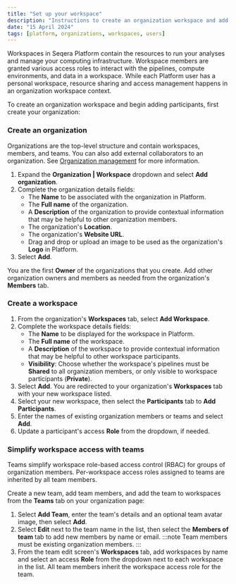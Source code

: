 ```yaml
---
title: "Set up your workspace"
description: "Instructions to create an organization workspace and add participants in Seqera Platform."
date: "15 April 2024"
tags: [platform, organizations, workspaces, users]
---
```


Workspaces in Seqera Platform contain the resources to run your analyses and manage your computing infrastructure. Workspace members are granted various access roles to interact with the pipelines, compute environments, and data in a workspace. While each Platform user has a personal workspace, resource sharing and access management happens in an organization workspace context. 

To create an organization workspace and begin adding participants, first create your organization: 

### Create an organization 

Organizations are the top-level structure and contain workspaces, members, and teams. You can also add external collaborators to an organization. See [Organization management](../orgs-and-teams/organizations.mdx) for more information. 

1. Expand the **Organization | Workspace** dropdown and select **Add organization**.
1. Complete the organization details fields:
    - The **Name** to be associated with the organization in Platform.
    - The **Full name** of the organization. 
    - A **Description** of the organization to provide contextual information that may be helpful to other organization members. 
    - The organization's **Location**.
    - The organization's **Website URL**. 
    - Drag and drop or upload an image to be used as the organization's **Logo** in Platform. 
1. Select **Add**. 

You are the first **Owner** of the organizations that you create. Add other organization owners and members as needed from the organization's **Members** tab. 

### Create a workspace 

1. From the organization's **Workspaces** tab, select **Add Workspace**.
1. Complete the workspace details fields:
    - The **Name** to be displayed for the workspace in Platform. 
    - The **Full name** of the workspace. 
    - A **Description** of the workspace to provide contextual information that may be helpful to other workspace participants.
    - **Visibility**: Choose whether the workspace's pipelines must be **Shared** to all organization members, or only visible to workspace participants (**Private**). 
1. Select **Add**. You are redirected to your organization's **Workspaces** tab with your new workspace listed.
1. Select your new workspace, then select the **Participants** tab to **Add Participants**. 
1. Enter the names of existing organization members or teams and select **Add**. 
1. Update a participant's access **Role** from the dropdown, if needed. 

### Simplify workspace access with teams

Teams simplify workspace role-based access control (RBAC) for groups of organization members. Per-workspace access roles assigned to teams are inherited by all team members. 

Create a new team, add team members, and add the team to workspaces from the **Teams** tab on your organization page:

1. Select **Add Team**, enter the team's details and an optional team avatar image, then select **Add**.
1. Select **Edit** next to the team name in the list, then select the **Members of team** tab to add new members by name or email. 
    :::note
    Team members must be existing organization members. 
    :::
1. From the team edit screen's **Workspaces** tab, add workspaces by name and select an access **Role** from the dropdown next to each workspace in the list. All team members inherit the workspace access role for the team. 
